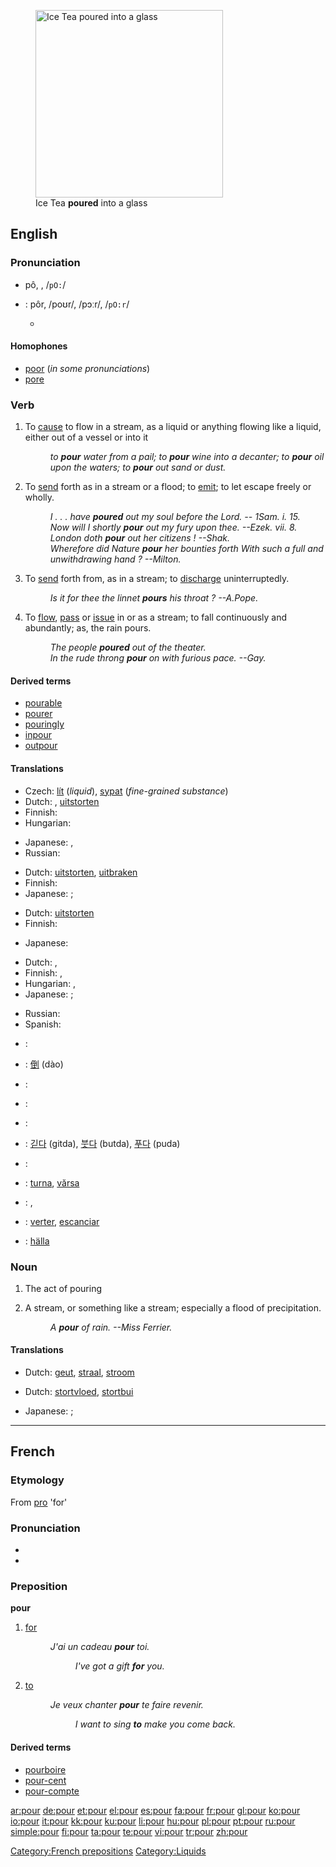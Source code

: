 [[Image:Ice Tea.jpg|thumb|300px|right|Ice Tea '''poured''' into a glass]]
==English==

===Pronunciation===
* {{a|RP}} pô, {{IPAchar|/pɔː/}}, /<tt>pO:</tt>/
* {{a|US}}: pôr, /poʊr/, /pɔːr/, /<tt>pO:r</tt>/
** {{rhymes|ɔː(r)}}

====Homophones====
* [[poor]] (''in some pronunciations'')
* [[pore]]

===Verb===
{{en-verb}}

# {{transitive}} To [[cause]] to flow in a stream, as a liquid or anything flowing like a liquid, either out of a vessel or into it
#: ''to '''pour''' water from a pail; to '''pour''' wine into a decanter; to '''pour''' oil upon the waters; to '''pour''' out sand or dust.''
# {{transitive}} To [[send]] forth as in a stream or a flood; to [[emit]]; to let escape freely or wholly.
#: ''I . . . have '''poured''' out my soul before the Lord. -- 1Sam. i. 15.''
#: ''Now will I shortly '''pour''' out my fury upon thee. --Ezek. vii. 8.''
#: ''London doth '''pour''' out her citizens !   --Shak.''
#: ''Wherefore did Nature '''pour''' her bounties forth With such a full and unwithdrawing hand ?  --Milton.''
# {{transitive}} To [[send]] forth from, as in a stream; to [[discharge]] uninterruptedly.
#: ''Is it for thee the linnet '''pours''' his throat ? --A.Pope.''
# {{intransitive}} To [[flow]], [[pass]] or [[issue]] in or as a stream; to fall continuously and abundantly; as, the rain pours.
#: ''The people '''poured''' out of the theater.''
#: ''In the rude throng '''pour''' on with furious pace. --Gay.''

====Derived terms====
* [[pourable]]
* [[pourer]]
* [[pouringly]]
* [[inpour]]
* [[outpour]]

====Translations====
{{trans-top|to cause to flow in a stream}}
* Czech: [[lít]] (''liquid''), [[sypat]] (''fine-grained substance'')
* Dutch: {{t+|nl|gieten}}, [[uitstorten]]
* Finnish: {{t+|fi|kaataa}}
* Hungarian: {{t+|hu|önt}}
{{trans-mid}}
* Japanese: {{t|ja|注ぐ|tr=そそぐ, sosogu|sc=Jpan}}, {{t|ja|注ぐ|tr=tsugu|sc=Jpan}}
* Russian: {{t+|ru|лить|tr=lit’|sc=Cyrl}} {{impf}}
{{trans-bottom}}

{{trans-top|to send forth as in a stream or a flood}}
* Dutch: [[uitstorten]], [[uitbraken]]
* Finnish: {{t|fi|vuodattaa}}
* Japanese: {{t|ja|注ぐ|tr=そそぐ, sosogu|sc=Jpan}}; {{qualifier|words in one's negative mind}} {{t|ja|吐露する|tr=toro suru|sc=Jpan}}
{{trans-mid}}
{{trans-bottom}}

{{trans-top|to send forth from, as in a stream; to discharge uninterruptedly}}
* Dutch: [[uitstorten]]
* Finnish: {{t|fi|vuodattaa}}
{{trans-mid}}
* Japanese: {{t|ja|溢れ出る|tr=afure-deru|sc=Jpan}}
{{trans-bottom}}

{{trans-top|to flow, pass or issue in or as a stream}}
* Dutch: {{t+|nl|stromen}}, {{t+|nl|gutsen}}
* Finnish: {{t-|fi|valua}}, {{t-|fi|virrata}}
* Hungarian: {{t|hu|ömlik}}, {{t-|hu|zuhog}}
* Japanese: {{qualifier|flow out}} {{t|ja|流れ出る|tr=nagare-deru|sc=Jpan}}; {{qualifier|issue in}} {{t|ja|殺到する|tr=sattō suru|sc=Jpan}}
{{trans-mid}}
* Russian: {{t+|ru|литься|tr=lít’s’a|sc=Cyrl}} {{impf}}
* Spanish: {{t-|es|diluviar}}
{{trans-bottom}}

{{checktrans-top}}
* {{ttbc|Arabic}}: {{Arab|[[سكب]]}} {{IPAchar|(sákaba)}}
* {{ttbc|Chinese}}: [[倒]] (dào)
* {{ttbc|French}}: {{t+|fr|verser}}
* {{ttbc|German}}: {{t+|de|gießen}}
* {{ttbc|Italian}}: {{t+|it|versare}}
{{checktrans-mid}}
* {{ttbc|Korean}}: [[긷다]] (gitda), [[붓다]] (butda), [[푸다]] (puda)
* {{ttbc|Portuguese}}: {{t+|pt|despejar}}
* {{ttbc|Romanian}}: [[turna]], [[vărsa]]
* {{ttbc|Serbian}}: {{t-|sr|liti}}, {{t-|sr|sipati}}
* {{ttbc|Spanish}}: [[verter]], [[escanciar]]
* {{ttbc|Swedish}}: [[hälla]]
{{checktrans-bottom}}

===Noun===
{{en-noun}}

# The act of pouring
# {{colloquial}} A stream, or something like a stream; especially a flood of precipitation.
#: ''A '''pour''' of rain. --Miss Ferrier.''

====Translations====
{{trans-top|a stream, or something like a stream; a flood}}
* Dutch: [[geut]], [[straal]], [[stroom]]
{{trans-bottom}}

{{trans-top|a flood of precipitation}}
* Dutch: [[stortvloed]], [[stortbui]] {{f}}
{{trans-mid}}
* Japanese: {{t-|ja|注入|tr=chūnyū|sc=Jpan}}; {{t|ja|流出|tr=ryūshutsu|sc=Jpan}}
{{trans-bottom}}

----

==French==

===Etymology===
From {{etyl|la|fr}} [[pro]] 'for'

===Pronunciation===
* {{audio|Fr-pour.ogg|audio}}
* {{IPA|/puʁ/ |lang=fr}}

===Preposition===
'''pour'''

# [[for]]
#: ''J'ai un cadeau '''pour''' toi.''
#:: ''I've got a gift '''for''' you.''
# [[to]]
#: ''Je veux chanter '''pour''' te faire revenir.''
#:: ''I want to sing '''to''' make you come back.''

====Derived terms====
* [[pourboire]] {{m}}
* [[pour-cent]] {{m}}
* [[pour-compte]] {{m}}

[[Category:French prepositions]]
[[Category:Liquids]]

[[ar:pour]]
[[de:pour]]
[[et:pour]]
[[el:pour]]
[[es:pour]]
[[fa:pour]]
[[fr:pour]]
[[gl:pour]]
[[ko:pour]]
[[io:pour]]
[[it:pour]]
[[kk:pour]]
[[ku:pour]]
[[li:pour]]
[[hu:pour]]
[[pl:pour]]
[[pt:pour]]
[[ru:pour]]
[[simple:pour]]
[[fi:pour]]
[[ta:pour]]
[[te:pour]]
[[vi:pour]]
[[tr:pour]]
[[zh:pour]]